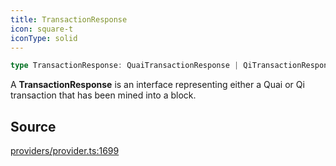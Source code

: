 ```yaml
---
title: TransactionResponse
icon: square-t
iconType: solid
---
```


```ts
type TransactionResponse: QuaiTransactionResponse | QiTransactionResponse;
```

A **TransactionResponse** is an interface representing either a Quai or Qi transaction that has been mined into a
block.

## Source

[providers/provider.ts:1699](https://github.com/dominant-strategies/quais.js/blob/34dd1c3fe474205b813976f3c7b5590c86d3fcd2/src/providers/provider.ts#L1699)
